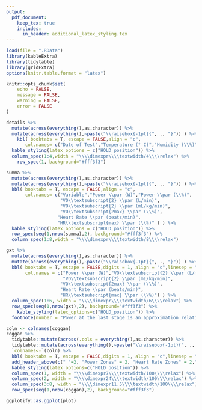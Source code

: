 ```yaml
---
output: 
  pdf_document:
    keep_tex: true
    includes:
      in_header: additional_latex_styling.tex
---
```

```r
load(file = ".RData") 
library(kableExtra)
library(tidytable)
library(gridExtra)
options(knitr.table.format = "latex")

knitr::opts_chunk$set(
	echo = FALSE,
	message = FALSE,
	warning = FALSE,
	error = FALSE
)

```

\begin{center}
\textbf{\large \textbf{La Trobe Performance Hub} }
\end{center}
\fancysection{}
\begingroup
\setlength{\tabcolsep}{0.5em}
\begin{tabularx}{\textwidth}{r l}
\textbf{Athlete Name:} & `r dem$NAME`\\
\textbf{Age:} & `r dem$AGE`\\
\textbf{Body Mass:} & `r round(as.numeric(dem$MASS,digits=1))` kg\\
\textbf{Exercise Device:} & `r dem$DEVICE`\\
\end{tabularx}
\endgroup
\vspace{2ex}
\fancysection{Test Details}
```r
details %>% 
  mutate(across(everything(),as.character)) %>% 
  mutate(across(everything(),~paste("\\raisebox{-1pt}{", ., "}")) ) %>% 
    kbl( booktabs = T, escape = FALSE,align = "c",
       col.names= c("Date of Test","Temperature (° C)","Humidity (\\%)","Pressure (mmHg)") ) %>% 
  kable_styling(latex_options = c("HOLD_position")) %>% 
  column_spec(1:4,width = "\\\\dimexpr\\\\textwidth/4\\\\relax") %>% 
    row_spec(1, background="#fff3f3")
```
\fancysection{Summary Data}
```r
summa %>%
  mutate(across(everything(),as.character)) %>% 
  mutate(across(everything(),~paste("\\raisebox{-1pt}{", ., "}")) ) %>% 
  kbl( booktabs = T, escape = FALSE,align = "c",
       col.names= c("Variable","Power \\par (W)","Power \\par (\\%)",
                    "VO\\textsubscript{2} \\par (L/min)",
                    "VO\\textsubscript{2} \\par (mL/kg/min)",
                    "VO\\textsubscript{2max} \\par (\\%)",
                   "Heart Rate \\par (beats/min)",
                   "HR\\textsubscript{max} \\par (\\%)" ) ) %>% 
  kable_styling(latex_options = c("HOLD_position")) %>% 
  row_spec(seq(1,nrow(summa),2), background="#fff3f3") %>% 
  column_spec(1:8,width = "\\\\dimexpr\\\\textwidth/8\\\\relax")
```
\fancysection{GXT Data}
```r
gxt %>%
  mutate(across(everything(),as.character)) %>% 
  mutate(across(everything(),~paste("\\raisebox{-1pt}{", ., "}")) ) %>% 
  kbl( booktabs = T, escape = FALSE,digits = 1, align = "c",linesep = "",
       col.names = c("Power \\par (W)","VO\\textsubscript{2} \\par (L/min)",
                     "VO\\textsubscript{2} \\par (mL/kg/min)",
                    "VO\\textsubscript{2max} \\par (\\%)",
                    "Heart Rate \\par (beats/min)",
                    "HR\\textsubscript{max} \\par (\\%)") ) %>% 
  column_spec(1:6, width = "\\\\dimexpr\\\\textwidth/6\\\\relax") %>% 
  row_spec(seq(1,nrow(gxt),2), background="#fff3f3") %>% 
    kable_styling(latex_options=c("HOLD_position")) %>% 
  footnote(number = "Power at the last stage is an approximation relative to the VO2 achieved.")
```
\newpage
\fancysection{Training Zones - Modified Allen \& Coggan}
```r
coln <- colnames(coggan)
coggan %>% 
  tidytable::mutate(across(.cols = everything(),as.character)) %>% 
  tidytable::mutate(across(everything(),~paste("\\raisebox{-1pt}{", ., "}")) ) %>% 
  `colnames<-`(coln) %>% 
  kbl( booktabs = T, escape = FALSE,digits = 1, align = "c",linesep = "") %>% 
  add_header_above(c(" "=2, "Power Zones" = 2, "Heart Rate Zones" = 2,"RPE" = 2)) %>%
  kable_styling(latex_options=c("HOLD_position")) %>% 
  column_spec(1, width = "\\\\dimexpr7\\\\textwidth/100\\\\relax") %>% 
  column_spec(2, width = "\\\\dimexpr24\\\\textwidth/100\\\\relax") %>% 
  column_spec(3:8, width = "\\\\dimexpr11.5\\\\textwidth/100\\\\relax") %>% 
  row_spec(seq(1,nrow(coggan),2), background="#fff3f3")
```
\fancysection{Training Zones - AIS}


\newpage
\fancysection{Plots}
```r
ggplotify::as.ggplot(plot)
```

